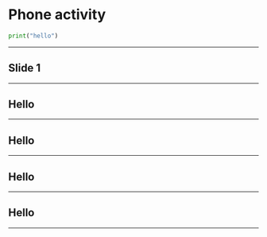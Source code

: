 

# Phone activity

```python
print("hello")
```
---


## Slide 1

---

## Hello

---


## Hello

---


## Hello

---

## Hello

---
